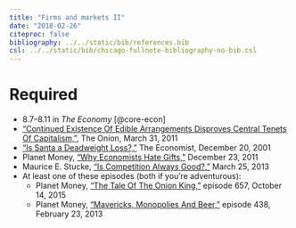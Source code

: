 ```yaml
---
title: "Firms and markets II"
date: "2018-02-26"
citeproc: false
bibliography: ../../static/bib/references.bib
csl: ../../static/bib/chicago-fullnote-bibliography-no-bib.csl
---
```


# Required

- <i class="fa fa-book" aria-hidden="true"></i> 8.7–8.11 in *The Economy* [@core-econ]
- <i class="fa fa-external-link" aria-hidden="true"></i> ["Continued Existence Of Edible Arrangements Disproves Central Tenets Of Capitalism,"](https://www.theonion.com/continued-existence-of-edible-arrangements-disproves-ce-1819572513), The Onion, March 31, 2011
- <i class="fa fa-external-link" aria-hidden="true"></i> ["Is Santa a Deadweight Loss?,"](http://www.economist.com/node/885748) The Economist, December 20, 2001
- <i class="fa fa-podcast" aria-hidden="true"></i> Planet Money, ["Why Economists Hate Gifts,"](https://www.npr.org/sections/money/2011/12/23/144195081/the-friday-podcast-why-economists-hate-gifts) December 23, 2011
- <i class="fa fa-external-link" aria-hidden="true"></i> Maurice E. Stucke, ["Is Competition Always Good?,"](https://blog.oup.com/2013/03/is-competition-always-good-antitrust/) March 25, 2013
- At least one of these episodes (both if you're adventurous):
    - <i class="fa fa-podcast" aria-hidden="true"></i> Planet Money, ["The Tale Of The Onion King,"](https://www.npr.org/sections/money/2015/10/14/448718171/episode-657-the-tale-of-the-onion-king) episode 657, October 14, 2015
    - <i class="fa fa-podcast" aria-hidden="true"></i> Planet Money, ["Mavericks, Monopolies And Beer,"](https://www.npr.org/sections/money/2013/02/23/172724026/episode-438-mavericks-monopolies-and-beer) episode 438, February 23, 2013
